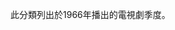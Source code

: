 此分類列出於1966年播出的電視劇季度。
{{Portal|電視劇|Television icon.png}}
<!--{{Category TOC|numerals=no}}-->
{{Year by category
|subcat=1966年電視劇集
|m=1
|c=9
|d=6
|y=6
|cat=播出的電視劇季度
|sortkey=季度
|parent=每年電視劇季度
}}
